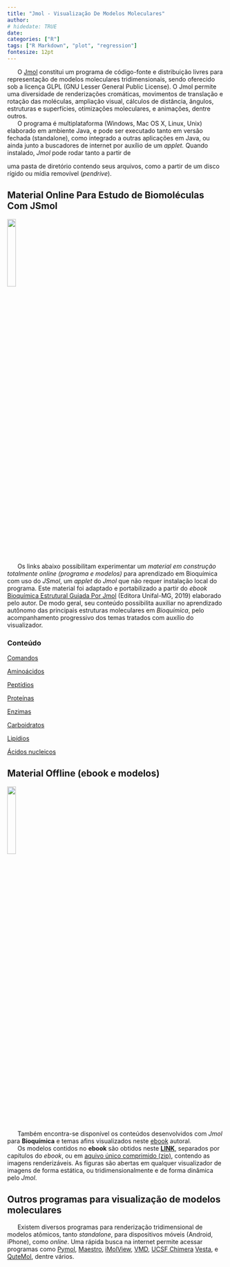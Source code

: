 ```yaml
---
title: "Jmol - Visualização De Modelos Moleculares"
author: 
# hidedate: TRUE
date:  
categories: ["R"]
tags: ["R Markdown", "plot", "regression"]
fontesize: 12pt
---
```


<!-- <!-- Google tag (gtag.js) ## se não funcionar o default, tem que colocar essa tag em cada página do sítio--> 
<script async src="https://www.googletagmanager.com/gtag/js?id=G-S1L73VGCG5"></script>
<script>
  window.dataLayer = window.dataLayer || [];
  function gtag(){dataLayer.push(arguments);}
  gtag('js', new Date());

  gtag('config', 'G-S1L73VGCG5');
</script>

<!-- <font size="4"> -->

<!-- ![](jmol.png){width=20%} -->

|       O [Jmol](http://jmol.sourceforge.net/){target="_blank"} constitui um programa de código-fonte e distribuição livres para representação de modelos moleculares tridimensionais, sendo oferecido sob a licença GLPL (GNU Lesser General Public License). O Jmol permite uma diversidade de renderizações cromáticas, movimentos de translação e rotação das moléculas, ampliação visual, cálculos de distância, ângulos, estruturas e superfícies, otimizações moleculares, e animações, dentre outros.

|       O programa é multiplataforma (Windows, Mac OS X, Linux, Unix) elaborado em ambiente Java, e pode ser executado tanto em versão fechada (standalone), como integrado a outras aplicações em Java, ou ainda junto a buscadores de internet por auxílio de um *applet.* Quando instalado, *Jmol* pode rodar tanto a partir de
uma pasta de diretório contendo seus arquivos, como a partir de um disco rígido ou mídia removível (*pendrive*).

## Material Online Para Estudo de Biomoléculas Com JSmol

![](jsmol.png){width=20%}

|       Os links abaixo possibilitam experimentar um *material em construção totalmente online (programa e modelos)* para aprendizado em Bioquímica com uso do *JSmol*, um *applet* do *Jmol* que não requer instalação local do programa. Este material foi adaptado e portabilizado a partir do *ebook* [Bioquímica Estrutural Guiada Por Jmol](.\BioqEstrutJmol.pdf) (Editora Unifal-MG, 2019) elaborado pelo autor. De modo geral, seu conteúdo possibilita auxiliar no aprendizado autônomo das principais estruturas moleculares em *Bioquímica*, pelo acompanhamento progressivo dos temas tratados com auxílio do visualizador.

### Conteúdo

[Comandos](.\JmolQuarto\comandos.html){target="_blank"}

[Aminoácidos](.\JmolQuarto\aminoacido.html){target="_blank"}

[Peptídios](.\JmolQuarto\peptidio.html){target="_blank"}

[Proteínas](.\JmolQuarto\proteina.html){target="_blank"}

[Enzimas](.\JmolQuarto\enzima.html){target="_blank"}

[Carboidratos](.\JmolQuarto\carboidrato.html){target="_blank"}

[Lipídios](.\JmolQuarto\lipidio.html){target="_blank"}

[Ácidos nucleicos](.\JmolQuarto\acnucleico.html){target="_blank"}



## Material Offline (ebook e modelos)

![](jmol.png){width=20%}


</font>


|       Também encontra-se disponível os conteúdos desenvolvidos com *Jmol* para **Bioquímica** e temas afins visualizados neste [ebook](.\BioqEstrutJmol.pdf) autoral. 

|       Os modelos contidos no **ebook** são obtidos neste [**LINK**](.\figBook\figuras.html){target="_blank"}, separados por capítulos do *ebook*, ou em [aquivo único comprimido (zip)](.\figBook\figBook.zip), contendo as imagens renderizáveis. As figuras são abertas em qualquer visualizador de imagens de forma estática, ou tridimensionalmente e de forma dinâmica pelo *Jmol*.

## Outros programas para visualização de modelos moleculares

|       Existem diversos programas para renderização tridimensional de modelos atômicos, tanto *standalone*, para dispositivos móveis (Android, iPhone), como *online*. Uma rápida busca na internet permite acessar programas como [Pymol](https://pymol.org/2/), [Maestro](https://www.schrodinger.com/products/maestro), [iMolView](https://www.molsoft.com/iMolview.html), [VMD](https://www.ks.uiuc.edu/Development/Download/download.cgi?PackageName=VMD), [UCSF Chimera](https://www.cgl.ucsf.edu/chimera/) [Vesta](https://jp-minerals.org/vesta/en/), e [QuteMol](https://qutemol.sourceforge.net/), dentre vários.





